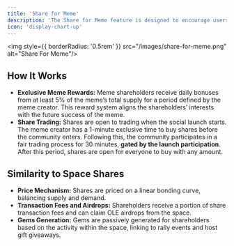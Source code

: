 ```yaml
---
title: 'Share for Meme'
description: 'The Share for Meme feature is designed to encourage users to actively promote and share memes within and outside the D1 platform. By leveraging social networks and personal connections, users can help memes gain traction and visibility while earning rewards for their efforts. This feature integrates with the D1 ecosystem, offering meme shareholders unique benefits and governance powers.'
icon: 'display-chart-up'
---
```

<img style={{ borderRadius: '0.5rem' }} src="/images/share-for-meme.png" alt="Share For Meme"/>


## How It Works
- **Exclusive Meme Rewards:** Meme shareholders receive daily bonuses from at least 5% of the meme’s total supply for a period defined by the meme creator. This reward system aligns the shareholders’ interests with the future success of the meme.
- **Share Trading:** Shares are open to trading when the social launch starts. The meme creator has a 1-minute exclusive time to buy shares before the community enters. Following this, the community participates in a fair trading process for 30 minutes, **gated by the launch participation**. After this period, shares are open for everyone to buy with any amount.

## Similarity to Space Shares
- **Price Mechanism:** Shares are priced on a linear bonding curve, balancing supply and demand.
- **Transaction Fees and Airdrops:** Shareholders receive a portion of share transaction fees and can claim OLE airdrops from the space.
- **Gems Generation:** Gems are passively generated for shareholders based on the activity within the space, linking to rally events and host gift giveaways.
